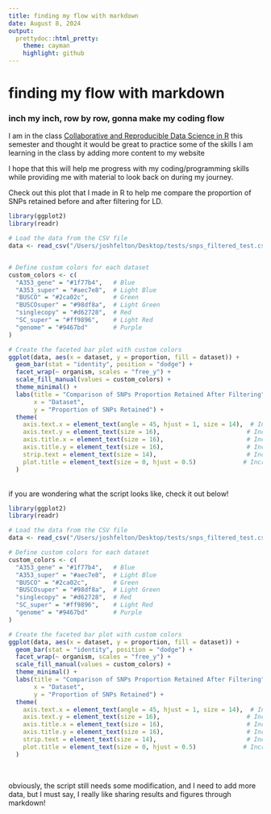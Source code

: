 ```yaml
---
title: finding my flow with markdown
date: August 8, 2024
output: 
  prettydoc::html_pretty:
    theme: cayman
    highlight: github
---
```


# finding my flow with markdown

### inch my inch, row by row, gonna make my coding flow


I am in the class [Collaborative and Reproducible Data Science in R](https://github.com/nt246/NTRES-6100-data-science/tree/main) this semester and thought it would be great to practice some of the skills I am learning in the class by adding more content to my website  

I hope that this will help me progress with my coding/programming skills while providing me with material to look back on during my journey.  

Check out this plot that I made in R to help me compare the proportion of SNPs retained before and after filtering for LD.
```r
library(ggplot2)
library(readr)

# Load the data from the CSV file
data <- read_csv("/Users/joshfelton/Desktop/tests/snps_filtered_test.csv", show_col_types = FALSE)


# Define custom colors for each dataset
custom_colors <- c(
  "A353_gene" = "#1f77b4",   # Blue
  "A353_super" = "#aec7e8",  # Light Blue
  "BUSCO" = "#2ca02c",       # Green
  "BUSCOsuper" = "#98df8a",  # Light Green
  "singlecopy" = "#d62728",  # Red
  "SC_super" = "#ff9896",    # Light Red
  "genome" = "#9467bd"       # Purple
)

# Create the faceted bar plot with custom colors
ggplot(data, aes(x = dataset, y = proportion, fill = dataset)) +
  geom_bar(stat = "identity", position = "dodge") +
  facet_wrap(~ organism, scales = "free_y") +
  scale_fill_manual(values = custom_colors) +
  theme_minimal() +
  labs(title = "Comparison of SNPs Proportion Retained After Filtering",
       x = "Dataset",
       y = "Proportion of SNPs Retained") +
  theme(
    axis.text.x = element_text(angle = 45, hjust = 1, size = 14),  # Increase x-axis text size
    axis.text.y = element_text(size = 16),                        # Increase y-axis text size
    axis.title.x = element_text(size = 16),                       # Increase x-axis title size
    axis.title.y = element_text(size = 16),                       # Increase y-axis title size
    strip.text = element_text(size = 14),                         # Increase facet labels size
    plot.title = element_text(size = 0, hjust = 0.5)             # Increase plot title size and center it
  )
```
<br>
if you are wondering what the script looks like, check it out below!  

```r
library(ggplot2)
library(readr)

# Load the data from the CSV file
data <- read_csv("/Users/joshfelton/Desktop/tests/snps_filtered_test.csv")

# Define custom colors for each dataset
custom_colors <- c(
  "A353_gene" = "#1f77b4",   # Blue
  "A353_super" = "#aec7e8",  # Light Blue
  "BUSCO" = "#2ca02c",       # Green
  "BUSCOsuper" = "#98df8a",  # Light Green
  "singlecopy" = "#d62728",  # Red
  "SC_super" = "#ff9896",    # Light Red
  "genome" = "#9467bd"       # Purple
)

# Create the faceted bar plot with custom colors
ggplot(data, aes(x = dataset, y = proportion, fill = dataset)) +
  geom_bar(stat = "identity", position = "dodge") +
  facet_wrap(~ organism, scales = "free_y") +
  scale_fill_manual(values = custom_colors) +
  theme_minimal() +
  labs(title = "Comparison of SNPs Proportion Retained After Filtering",
       x = "Dataset",
       y = "Proportion of SNPs Retained") +
  theme(
    axis.text.x = element_text(angle = 45, hjust = 1, size = 14),  # Increase x-axis text size
    axis.text.y = element_text(size = 16),                        # Increase y-axis text size
    axis.title.x = element_text(size = 16),                       # Increase x-axis title size
    axis.title.y = element_text(size = 16),                       # Increase y-axis title size
    strip.text = element_text(size = 14),                         # Increase facet labels size
    plot.title = element_text(size = 0, hjust = 0.5)             # Increase plot title size and center it
  )
```
<br>

obviously, the script still needs some modification, and I need to add more data, but I must say, I really like sharing results and figures through markdown!


